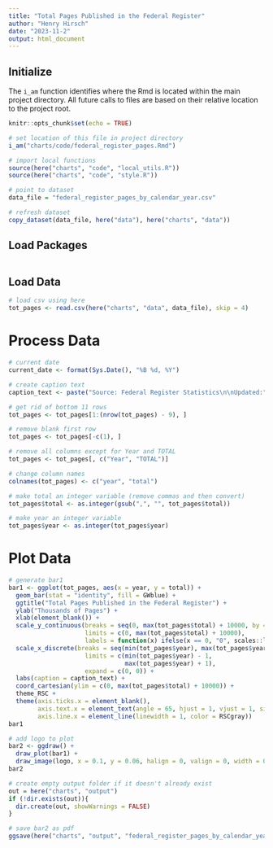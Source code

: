 ```yaml
---
title: "Total Pages Published in the Federal Register"
author: "Henry Hirsch"
date: "2023-11-2"
output: html_document
---
```


## Initialize

The `i_am` function identifies where the Rmd is located within the main project directory. All future calls to files are based on their relative location to the project root.

```r
knitr::opts_chunk$set(echo = TRUE)

# set location of this file in project directory
i_am("charts/code/federal_register_pages.Rmd")

# import local functions
source(here("charts", "code", "local_utils.R"))
source(here("charts", "code", "style.R"))

# point to dataset
data_file = "federal_register_pages_by_calendar_year.csv"

# refresh dataset
copy_dataset(data_file, here("data"), here("charts", "data"))
```

## Load Packages

```r

```

## Load Data

```r
# load csv using here
tot_pages <- read.csv(here("charts", "data", data_file), skip = 4)
```

# Process Data

```r
# current date
current_date <- format(Sys.Date(), "%B %d, %Y")

# create caption text
caption_text <- paste("Source: Federal Register Statistics\n\nUpdated:", current_date)

# get rid of bottom 11 rows
tot_pages <- tot_pages[1:(nrow(tot_pages) - 9), ]

# remove blank first row
tot_pages <- tot_pages[-c(1), ]

# remove all columns except for Year and TOTAL
tot_pages <- tot_pages[, c("Year", "TOTAL")]

# change column names
colnames(tot_pages) <- c("year", "total")

# make total an integer variable (remove commas and then convert)
tot_pages$total <- as.integer(gsub(",", "", tot_pages$total))

# make year an integer variable
tot_pages$year <- as.integer(tot_pages$year)
```

# Plot Data

```r
# generate bar1
bar1 <- ggplot(tot_pages, aes(x = year, y = total)) +
  geom_bar(stat = "identity", fill = GWblue) +
  ggtitle("Total Pages Published in the Federal Register") +
  ylab("Thousands of Pages") +
  xlab(element_blank()) +
  scale_y_continuous(breaks = seq(0, max(tot_pages$total) + 10000, by = 10000), expand = c(0, 0),
                     limits = c(0, max(tot_pages$total) + 10000),
                     labels = function(x) ifelse(x == 0, "0", scales::label_number(scale = 1e-3)(x))) +
  scale_x_discrete(breaks = seq(min(tot_pages$year), max(tot_pages$year), by = 2), 
                     limits = c(min(tot_pages$year) - 1, 
                                max(tot_pages$year) + 1), 
                     expand = c(0, 0)) +
  labs(caption = caption_text) +
  coord_cartesian(ylim = c(0, max(tot_pages$total) + 10000)) +
  theme_RSC +
  theme(axis.ticks.x = element_blank(),
        axis.text.x = element_text(angle = 65, hjust = 1, vjust = 1, size = 12),
        axis.line.x = element_line(linewidth = 1, color = RSCgray))
bar1

# add logo to plot
bar2 <- ggdraw() +
  draw_plot(bar1) +
  draw_image(logo, x = 0.1, y = 0.06, halign = 0, valign = 0, width = 0.2)
bar2
```

```r
# create empty output folder if it doesn't already exist
out = here("charts", "output")
if (!dir.exists(out)){
  dir.create(out, showWarnings = FALSE)
}

# save bar2 as pdf
ggsave(here("charts", "output", "federal_register_pages_by_calendar_year.pdf"), plot = bar2, width = 12, height = 9, dpi = 300)
```

